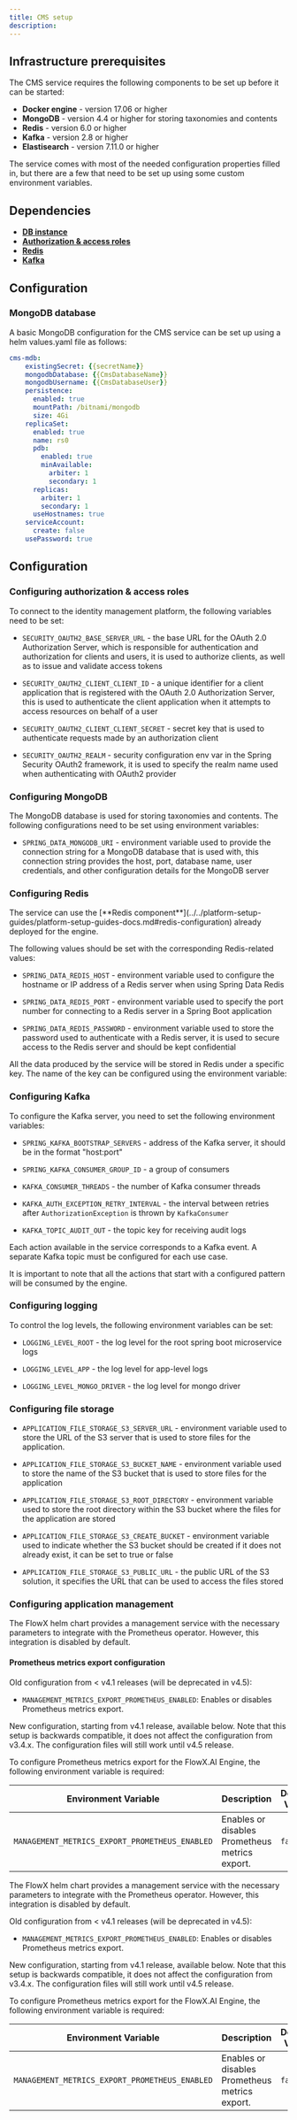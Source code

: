 ```yaml
---
title: CMS setup
description:
---
```


## Infrastructure prerequisites

The CMS service requires the following components to be set up before it can be started:

* **Docker engine** - version 17.06 or higher
* **MongoDB** - version 4.4 or higher for storing taxonomies and contents
* **Redis** - version 6.0 or higher
* **Kafka** - version 2.8 or higher
* **Elastisearch** - version 7.11.0 or higher

<Info>
The service comes with most of the needed configuration properties filled in, but there are a few that need to be set up using some custom environment variables.
</Info>

## Dependencies

* [**DB instance**](#mongodb-database)
* [**Authorization & access roles**](#configuring-authorization--access-roles)
* [**Redis**](#configuring-redis)
* [**Kafka**](#configuring-kafka)

## Configuration

### MongoDB database

A basic MongoDB configuration for the CMS service can be set up using a helm values.yaml file as follows:

```yaml
cms-mdb:
    existingSecret: {{secretName}}
    mongodbDatabase: {{CmsDatabaseName}}
    mongodbUsername: {{CmsDatabaseUser}}
    persistence:
      enabled: true
      mountPath: /bitnami/mongodb
      size: 4Gi
    replicaSet:
      enabled: true
      name: rs0
      pdb:
        enabled: true
        minAvailable:
          arbiter: 1
          secondary: 1
      replicas:
        arbiter: 1
        secondary: 1
      useHostnames: true
    serviceAccount:
      create: false
    usePassword: true
```



## Configuration <a href="#bad24571-ff23-4ec3-83d9-8a2ace74a6b4" id="bad24571-ff23-4ec3-83d9-8a2ace74a6b4"></a>

### Configuring authorization & access roles

To connect to the identity management platform, the following variables need to be set:

* `SECURITY_OAUTH2_BASE_SERVER_URL` - the base URL for the OAuth 2.0 Authorization Server, which is responsible for authentication and authorization for clients and users, it is used to authorize clients, as well as to issue and validate access tokens

* `SECURITY_OAUTH2_CLIENT_CLIENT_ID` - a unique identifier for a client application that is registered with the OAuth 2.0 Authorization Server, this is used to authenticate the client application when it attempts to access resources on behalf of a user

* `SECURITY_OAUTH2_CLIENT_CLIENT_SECRET` - secret key that is used to authenticate requests made by an authorization client

* `SECURITY_OAUTH2_REALM` - security configuration env var in the Spring Security OAuth2 framework, it is used to specify the realm name used when authenticating with OAuth2 provider

### Configuring MongoDB

The MongoDB database is used for storing taxonomies and contents. The following configurations need to be set using environment variables:

* `SPRING_DATA_MONGODB_URI` - environment variable used to provide the connection string for a MongoDB database that is used with, this connection string provides the host, port, database name, user credentials, and other configuration details for the MongoDB server

### Configuring Redis

<Info>
The service can use the [**Redis component**](../../platform-setup-guides/platform-setup-guides-docs.md#redis-configuration) already deployed for the engine.
</Info>

The following values should be set with the corresponding Redis-related values:

* `SPRING_DATA_REDIS_HOST` - environment variable used to configure the hostname or IP address of a Redis server when using Spring Data Redis

* `SPRING_DATA_REDIS_PORT` - environment variable used to specify the port number for connecting to a Redis server in a Spring Boot application

* `SPRING_DATA_REDIS_PASSWORD` - environment variable used to store the password used to authenticate with a Redis server, it is used to secure access to the Redis server and should be kept confidential

All the data produced by the service will be stored in Redis under a specific key. The name of the key can be configured using the environment variable:

### Configuring Kafka <a href="#63673403-7b21-440b-a173-211fd5c9a86e" id="63673403-7b21-440b-a173-211fd5c9a86e"></a>

To configure the Kafka server, you need to set the following environment variables:

* `SPRING_KAFKA_BOOTSTRAP_SERVERS` - address of the Kafka server, it should be in the format "host:port"

* `SPRING_KAFKA_CONSUMER_GROUP_ID` - a group of consumers

* `KAFKA_CONSUMER_THREADS` - the number of Kafka consumer threads

* `KAFKA_AUTH_EXCEPTION_RETRY_INTERVAL` - the interval between retries after `AuthorizationException` is thrown by `KafkaConsumer`

* `KAFKA_TOPIC_AUDIT_OUT` - the topic key for receiving audit logs

Each action available in the service corresponds to a Kafka event. A separate Kafka topic must be configured for each use case.

<Info>
It is important to note that all the actions that start with a configured pattern will be consumed by the engine.
</Info>

### Configuring logging

To control the log levels, the following environment variables can be set:

* `LOGGING_LEVEL_ROOT` - the log level for the root spring boot microservice logs

* `LOGGING_LEVEL_APP` - the log level for app-level logs

* `LOGGING_LEVEL_MONGO_DRIVER` - the log level for mongo driver

### Configuring file storage

* `APPLICATION_FILE_STORAGE_S3_SERVER_URL` - environment variable used to store the URL of the S3 server that is used to store files for the application.

* `APPLICATION_FILE_STORAGE_S3_BUCKET_NAME` - environment variable used to store the name of the S3 bucket that is used to store files for the application

* `APPLICATION_FILE_STORAGE_S3_ROOT_DIRECTORY` - environment variable used to store the root directory within the S3 bucket where the files for the application are stored

* `APPLICATION_FILE_STORAGE_S3_CREATE_BUCKET` - environment variable used to indicate whether the S3 bucket should be created if it does not already exist, it can be set to true or false
 
* `APPLICATION_FILE_STORAGE_S3_PUBLIC_URL` - the public URL of the S3 solution, it specifies the URL that can be used to access the files stored

### Configuring application management

The FlowX helm chart provides a management service with the necessary parameters to integrate with the Prometheus operator. However, this integration is disabled by default.

#### Prometheus metrics export configuration

<Warning>
Old configuration from < v4.1 releases (will be deprecated in v4.5):

* `MANAGEMENT_METRICS_EXPORT_PROMETHEUS_ENABLED`: Enables or disables Prometheus metrics export.

</Warning>

<Info>
New configuration, starting from v4.1 release, available below. Note that this setup is backwards compatible, it does not affect the configuration from v3.4.x. The configuration files will still work until v4.5 release.

</Info>

To configure Prometheus metrics export for the FlowX.AI Engine, the following environment variable is required:


| Environment Variable                           | Description                                    | Default Value | Possible Values |
| ---------------------------------------------- | ---------------------------------------------- | ------------- | --------------- |
| `MANAGEMENT_METRICS_EXPORT_PROMETHEUS_ENABLED` | Enables or disables Prometheus metrics export. | `false`       | `true`, `false` |


The FlowX helm chart provides a management service with the necessary parameters to integrate with the Prometheus operator. However, this integration is disabled by default.

<Warning>
Old configuration from < v4.1 releases (will be deprecated in v4.5):

* `MANAGEMENT_METRICS_EXPORT_PROMETHEUS_ENABLED`: Enables or disables Prometheus metrics export.

</Warning>

<Info>
New configuration, starting from v4.1 release, available below. Note that this setup is backwards compatible, it does not affect the configuration from v3.4.x. The configuration files will still work until v4.5 release.

</Info>

To configure Prometheus metrics export for the FlowX.AI Engine, the following environment variable is required:


| Environment Variable                           | Description                                    | Default Value | Possible Values |
| ---------------------------------------------- | ---------------------------------------------- | ------------- | --------------- |
| `MANAGEMENT_METRICS_EXPORT_PROMETHEUS_ENABLED` | Enables or disables Prometheus metrics export. | `false`       | `true`, `false` |
